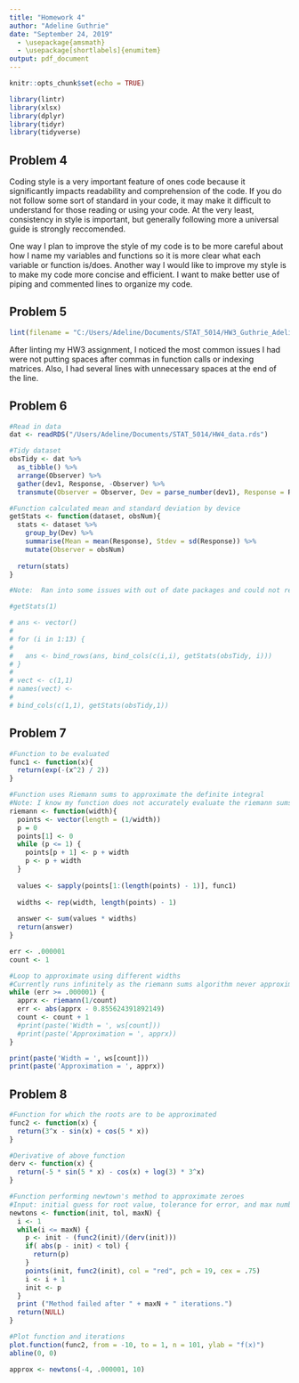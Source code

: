 ```yaml
---
title: "Homework 4"
author: "Adeline Guthrie"
date: "September 24, 2019"
  - \usepackage{amsmath}
  - \usepackage[shortlabels]{enumitem}
output: pdf_document
---
```


```r
knitr::opts_chunk$set(echo = TRUE)

library(lintr)
library(xlsx)
library(dplyr)
library(tidyr)
library(tidyverse)

```

## Problem 4

Coding style is a very important feature of ones code because it significantly impacts readability and comprehension of the code.  If you do not follow some sort of standard in your code, it may make it difficult to understand for those reading or using your code.  At the very least, consistency in style is important, but generally following more a universal guide is strongly reccomended.  

One way I plan to improve the style of my code is to be more careful about how I name my variables and functions so it is more clear what each variable or function is/does.  Another way I would like to improve my style is to make my code more concise and efficient.  I want to make better use of piping and commented lines to organize my code. 


## Problem 5

```r
lint(filename = "C:/Users/Adeline/Documents/STAT_5014/HW3_Guthrie_Adeline.Rmd")
```

After linting my HW3 assignment, I noticed the most common issues I had were not putting spaces after commas in function calls or indexing matrices.  Also, I had several lines with unnecessary spaces at the end of the line.


## Problem 6

```r
#Read in data
dat <- readRDS("/Users/Adeline/Documents/STAT_5014/HW4_data.rds")

#Tidy dataset
obsTidy <- dat %>%
  as_tibble() %>%
  arrange(Observer) %>%
  gather(dev1, Response, -Observer) %>%
  transmute(Observer = Observer, Dev = parse_number(dev1), Response = Response)

#Function calculated mean and standard deviation by device
getStats <- function(dataset, obsNum){
  stats <- dataset %>%
    group_by(Dev) %>%
    summarise(Mean = mean(Response), Stdev = sd(Response)) %>%
    mutate(Observer = obsNum)
  
  return(stats)
}

#Note:  Ran into some issues with out of date packages and could not read file, ran out of time to complete this part onc I fixed the problem 

#getStats(1)

# ans <- vector()
# 
# for (i in 1:13) {
#   
#   ans <- bind_rows(ans, bind_cols(c(i,i), getStats(obsTidy, i)))
# }
# 
# vect <- c(1,1)
# names(vect) <- 
# 
# bind_cols(c(1,1), getStats(obsTidy,1))

```


## Problem 7
```r
#Function to be evaluated 
func1 <- function(x){
  return(exp(-(x^2) / 2))
}

#Function uses Riemann sums to approximate the definite integral
#Note: I know my function does not accurately evaluate the riemann sums, I ran out of time to fix the problem
riemann <- function(width){
  points <- vector(length = (1/width))
  p = 0
  points[1] <- 0
  while (p <= 1) {
    points[p + 1] <- p + width
    p <- p + width
  }
  
  values <- sapply(points[1:(length(points) - 1)], func1)
  
  widths <- rep(width, length(points) - 1)
  
  answer <- sum(values * widths)
  return(answer)
}

err <- .000001
count <- 1

#Loop to approximate using different widths
#Currently runs infinitely as the riemann sums algorithm never approximates the integral within 1e^-6
while (err >= .000001) {
  apprx <- riemann(1/count)
  err <- abs(apprx - 0.855624391892149)
  count <- count + 1
  #print(paste('Width = ', ws[count]))
  #print(paste('Approximation = ', apprx))
}

print(paste('Width = ', ws[count]))
print(paste('Approximation = ', apprx))
```

## Problem 8
```r
#Function for which the roots are to be approximated
func2 <- function(x) {
  return(3^x - sin(x) + cos(5 * x))
}

#Derivative of above function
derv <- function(x) {
  return(-5 * sin(5 * x) - cos(x) + log(3) * 3^x)
}

#Function performing newtown's method to approximate zeroes
#Input: initial guess for root value, tolerance for error, and max number of iterations
newtons <- function(init, tol, maxN) {
  i <- 1
  while(i <= maxN) {
    p <- init - (func2(init)/(derv(init)))
    if( abs(p - init) < tol) {
      return(p)
    }
    points(init, func2(init), col = "red", pch = 19, cex = .75)
    i <- i + 1
    init <- p
  }
  print ("Method failed after " + maxN + " iterations.")
  return(NULL)
}

#Plot function and iterations
plot.function(func2, from = -10, to = 1, n = 101, ylab = "f(x)")
abline(0, 0)

approx <- newtons(-4, .000001, 10)

```